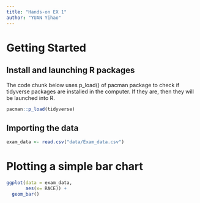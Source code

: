 ```yaml
---
title: "Hands-on EX 1"
author: "YUAN Yihao"
---
```


# Getting Started

## Install and launching R packages

The code chunk below uses p_load() of pacman package to check if tidyverse packages are installed in the computer. If they are, then they will be launched into R.

```r
pacman::p_load(tidyverse)
```

## Importing the data

```r
exam_data <- read.csv("data/Exam_data.csv")
```

# Plotting a simple bar chart

```r
ggplot(data = exam_data,
       aes(x= RACE)) +
  geom_bar()
```
